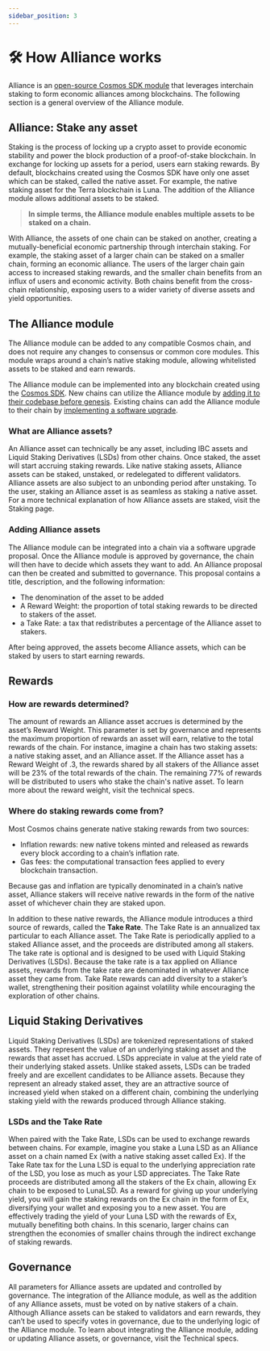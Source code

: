 ```yaml
---
sidebar_position: 3
---
```


# 🛠 How Alliance works

Alliance is an [open-source Cosmos SDK module](https://github.com/terra-money/alliance) that leverages interchain staking to form economic alliances among blockchains. The following section is a general overview of the Alliance module. 

## Alliance: Stake any asset

Staking is the process of locking up a crypto asset to provide economic stability and power the block production of a proof-of-stake blockchain. In exchange for locking up assets for a period, users earn staking rewards. By default, blockchains created using the Cosmos SDK have only one asset which can be staked, called the native asset. For example, the native staking asset for the Terra blockchain is Luna. The addition of the Alliance module allows additional assets to be staked. 

> **In simple terms, the Alliance module enables multiple assets to be staked on a chain.**  

With Alliance, the assets of one chain can be staked on another, creating a mutually-beneficial economic partnership through interchain staking. For example, the staking asset of a larger chain can be staked on a smaller chain, forming an economic alliance. The users of the larger chain gain access to increased staking rewards, and the smaller chain benefits from an influx of users and economic activity. Both chains benefit from the cross-chain relationship, exposing users to a wider variety of diverse assets and yield opportunities.

## The Alliance module

The Alliance module can be added to any compatible Cosmos chain, and does not require any changes to consensus or common core modules. This module wraps around a chain’s native staking module, allowing whitelisted assets to be staked and earn rewards. 

The Alliance module can be implemented into any blockchain created using the [Cosmos SDK](https://github.com/cosmos/cosmos-sdk). New chains can utilize the Alliance module by [adding it to their codebase before genesis](./guides/get-started.mdxmdx). Existing chains can add the Alliance module to their chain by [implementing a software upgrade](https://docs.cosmos.network/main/modules/gov#software-upgrade).

### What are Alliance assets? 

An Alliance asset can technically be any asset, including IBC assets and Liquid Staking Derivatives (LSDs) from other chains. Once staked, the asset will start accruing staking rewards. Like native staking assets, Alliance assets can be staked, unstaked, or redelegated to different validators. Alliance assets are also subject to an unbonding period after unstaking. To the user, staking an Alliance asset is as seamless as staking a native asset. For a more technical explanation of how Alliance assets are staked, visit the Staking page.

### Adding Alliance assets

The Alliance module can be integrated into a chain via a software upgrade proposal. Once the Alliance module is approved by governance, the chain will then have to decide which assets they want to add. An Alliance proposal can then be created and submitted to governance. This proposal contains a title, description, and the following information:

- The denomination of the asset to be added
- A Reward Weight: the proportion of total staking rewards to be directed to stakers of the asset.
- a Take Rate: a tax that redistributes a percentage of the Alliance asset to stakers.

After being approved, the assets become Alliance assets, which can be staked by users to start earning rewards.

## Rewards

### How are rewards determined?

The amount of rewards an Alliance asset accrues is determined by the asset’s Reward Weight. This parameter is set by governance and represents the maximum proportion of rewards an asset will earn, relative to the total rewards of the chain. For instance, imagine a chain has two staking assets: a native staking asset, and an Alliance asset. If the Alliance asset has a Reward Weight of .3, the rewards shared by all stakers of the Alliance asset will be 23% of the total rewards of the chain. The remaining 77% of rewards will be distributed to users who stake the chain's native asset. To learn more about the reward weight, visit the technical specs.

### Where do staking rewards come from?

Most Cosmos chains generate native staking rewards from two sources:

- Inflation rewards: new native tokens minted and released as rewards every block according to a chain’s inflation rate.
- Gas fees: the computational transaction fees applied to every blockchain transaction.

Because gas and inflation are typically denominated in a chain’s native asset, Alliance stakers will receive native rewards in the form of the native asset of whichever chain they are staked upon.

In addition to these native rewards, the Alliance module introduces a third source of rewards, called the **Take Rate**. The Take Rate is an annualized tax particular to each Alliance asset. The Take Rate is periodically applied to a staked Alliance asset, and the proceeds are distributed among all stakers. The take rate is optional and is designed to be used with Liquid Staking Derivatives (LSDs). Because the take rate is a tax applied on Alliance assets, rewards from the take rate are denominated in whatever Alliance asset they came from. Take Rate rewards can add diversity to a staker’s wallet, strengthening their position against volatility while encouraging the exploration of other chains.

## Liquid Staking Derivatives

Liquid Staking Derivatives (LSDs) are tokenized representations of staked assets. They represent the value of an underlying staking asset and the rewards that asset has accrued. LSDs appreciate in value at the yield rate of their underlying staked assets. Unlike staked assets, LSDs can be traded freely and are excellent candidates to be Alliance assets. Because they represent an already staked asset, they are an attractive source of increased yield when staked on a different chain, combining the underlying staking yield with the rewards produced through Alliance staking.

### LSDs and the Take Rate
When paired with the Take Rate, LSDs can be used to exchange rewards between chains. For example, imagine you stake a Luna LSD as an Alliance asset on a chain named Ex (with a native staking asset called Ex). If the Take Rate tax for the Luna LSD is equal to the underlying appreciation rate of the LSD, you lose as much as your LSD appreciates. The Take Rate proceeds are distributed among all the stakers of the Ex chain, allowing Ex chain to be exposed to LunaLSD. As a reward for giving up your underlying yield, you will gain the staking rewards on the Ex chain in the form of Ex, diversifying your wallet and exposing you to a new asset. You are effectively trading the yield of your Luna LSD with the rewards of Ex, mutually benefiting both chains. In this scenario, larger chains can strengthen the economies of smaller chains through the indirect exchange of staking rewards.

## Governance

All parameters for Alliance assets are updated and controlled by governance. The integration of the Alliance module, as well as the addition of any Alliance assets, must be voted on by native stakers of a chain. Although Alliance assets can be staked to validators and earn rewards, they can’t be used to specify votes in governance, due to the underlying logic of the Alliance module. To learn about integrating the Alliance module, adding or updating Alliance assets, or governance, visit the Technical specs.